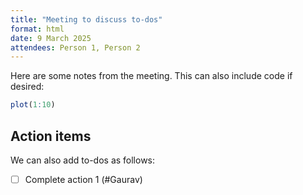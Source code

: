 ```yaml
---
title: "Meeting to discuss to-dos"
format: html
date: 9 March 2025
attendees: Person 1, Person 2
---
```


Here are some notes from the meeting. This can also include code if desired:

```r
plot(1:10)
```

## Action items

We can also add to-dos as follows:

- [ ] Complete action 1 (#Gaurav)
